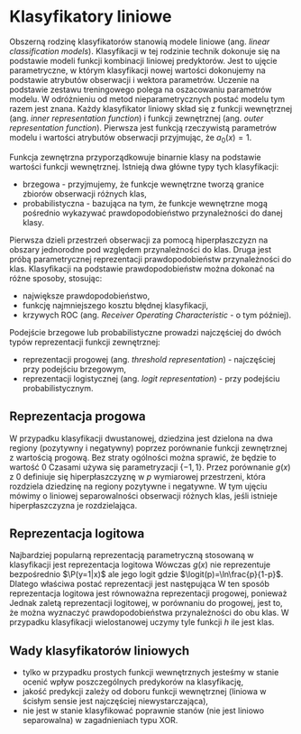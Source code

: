 # Klasyfikatory liniowe

Obszerną rodzinę klasyfikatorów stanowią modele liniowe (ang. *linear classification models*). Klasyfikacji w tej rodzinie technik dokonuje się na podstawie modeli funkcji kombinacji liniowej predyktorów. Jest to ujęcie parametryczne, w którym klasyfikacji nowej wartości dokonujemy na podstawie atrybutów obserwacji i wektora parametrów. Uczenie na podstawie zestawu treningowego polega na oszacowaniu parametrów modelu. W odróżnieniu od metod nieparametrycznych postać modelu tym razem jest znana. Każdy klasyfikator liniowy skład się z funkcji wewnętrznej (ang. *inner representation function*) i funkcji zewnętrznej (ang. *outer representation function*).
Pierwsza jest funkcją rzeczywistą parametrów modelu i wartości atrybutów obserwacji
\begin{equation}
    g(x) = F(\mathbf{a}(x),\mathbf{w})=\sum_{i=0}^pw_ia_i(x)=\mathbf{w}\circ \mathbf{a}(x),
\end{equation}
przyjmując, że $a_0(x)=1$.

Funkcja zewnętrzna przyporządkowuje binarnie klasy na podstawie wartości funkcji wewnętrznej. Istnieją dwa główne typy tych klasyfikacji:

- brzegowa - przyjmujemy, że funkcje wewnętrzne tworzą granice zbiorów obserwacji różnych klas,
- probabilistyczna - bazująca na tym, że funkcje wewnętrzne mogą pośrednio wykazywać prawdopodobieństwo przynależności do danej klasy.

Pierwsza dzieli przestrzeń obserwacji za pomocą hiperpłaszczyzn na obszary jednorodne pod względem przynależności do klas. Druga jest próbą parametrycznej reprezentacji prawdopodobieństw przynależności do klas. Klasyfikacji na podstawie prawdopodobieństw można dokonać na różne sposoby, stosując:

- największe prawdopodobieństwo,
- funkcję najmniejszego kosztu błędnej klasyfikacji,
- krzywych ROC (ang. *Receiver Operating Characteristic* - o tym później).

Podejście brzegowe lub probabilistyczne prowadzi najczęściej do dwóch typów reprezentacji funkcji zewnętrznej:

- reprezentacji progowej (ang. *threshold representation*) - najczęściej przy podejściu brzegowym,
- reprezentacji logistycznej (ang. *logit representation*) - przy podejściu probabilistycznym.

## Reprezentacja progowa

W przypadku klasyfikacji dwustanowej, dziedzina jest dzielona na dwa regiony (pozytywny i negatywny) poprzez porównanie funkcji zewnętrznej z wartością progową. Bez straty ogólności można sprawić, że będzie to wartość 0
\begin{equation}
    h(x)=H(g(x))= \begin{cases}
        1, &\text{ jeśli } g(x)\geq 0\\
        0, &\text{ w przeciwnym przypadku.}
    \end{cases}
\end{equation}
Czasami używa się parametryzacji $\{-1,1\}$.
Przez porównanie $g(x)$ z 0 definiuje się hiperpłaszczyznę w $p$ wymiarowej przestrzeni, która rozdziela dziedzinę na regiony pozytywne i negatywne. W tym ujęciu mówimy o liniowej separowalności obserwacji różnych klas, jeśli istnieje hiperpłaszczyzna je rozdzielająca.

## Reprezentacja logitowa

Najbardziej popularną reprezentacją parametryczną stosowaną w klasyfikacji jest reprezentacja logitowa
\begin{equation}
    \P(y=1|x)=\frac{e^{g(x)}}{e^{g(x)}+1}.
\end{equation}
Wówczas $g(x)$ nie reprezentuje bezpośrednio $\P(y=1|x)$ ale jego logit
\begin{equation}
    g(x)=\logit(\P(y=1|x)),
\end{equation}
gdzie $\logit(p)=\ln\frac{p}{1-p}$. Dlatego właściwa postać reprezentacji jest następująca
\begin{equation}
    \P(y=1|x)=\logit^{-1}(g(x)).
\end{equation}
W ten sposób reprezentacja logitowa jest równoważna reprezentacji progowej, ponieważ
\begin{equation}
    g(x)=\ln\frac{\P(y=1|x)}{1-\P(y=1|x)}=\ln\frac{\P(y=1|x)}{\P(y=0|x)}>0.
\end{equation}
Jednak zaletą reprezentacji logitowej, w porównaniu do progowej, jest to, że można wyznaczyć prawdopodobieństwa przynależności do obu klas. W przypadku klasyfikacji wielostanowej uczymy tyle funkcji $h$ ile jest klas. 

## Wady klasyfikatorów liniowych

- tylko w przypadku prostych funkcji wewnętrznych jesteśmy w stanie ocenić wpływ poszczególnych predykorów na klasyfikację,
- jakość predykcji zależy od doboru funkcji wewnętrznej (liniowa w ścisłym sensie jest najczęściej niewystarczająca),
- nie jest w stanie klasyfikować poprawnie stanów (nie jest liniowo separowalna) w zagadnieniach typu XOR.




